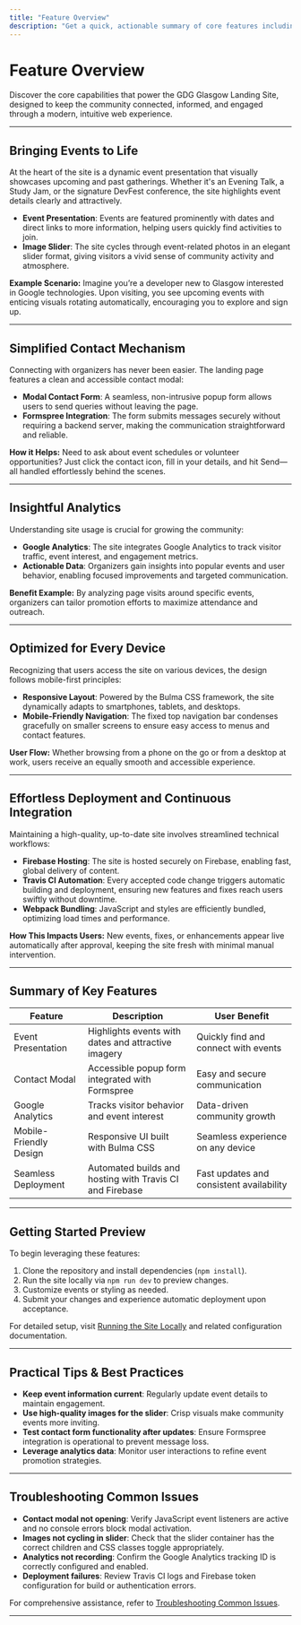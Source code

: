 ```yaml
---
title: "Feature Overview"
description: "Get a quick, actionable summary of core features including event presentation, contact mechanisms, analytics, mobile-friendly design, and seamless deployment."
---
```


# Feature Overview

Discover the core capabilities that power the GDG Glasgow Landing Site, designed to keep the community connected, informed, and engaged through a modern, intuitive web experience.

---

## Bringing Events to Life

At the heart of the site is a dynamic event presentation that visually showcases upcoming and past gatherings. Whether it's an Evening Talk, a Study Jam, or the signature DevFest conference, the site highlights event details clearly and attractively.

- **Event Presentation**: Events are featured prominently with dates and direct links to more information, helping users quickly find activities to join.
- **Image Slider**: The site cycles through event-related photos in an elegant slider format, giving visitors a vivid sense of community activity and atmosphere.

**Example Scenario:** Imagine you’re a developer new to Glasgow interested in Google technologies. Upon visiting, you see upcoming events with enticing visuals rotating automatically, encouraging you to explore and sign up.

---

## Simplified Contact Mechanism

Connecting with organizers has never been easier. The landing page features a clean and accessible contact modal:

- **Modal Contact Form**: A seamless, non-intrusive popup form allows users to send queries without leaving the page.
- **Formspree Integration**: The form submits messages securely without requiring a backend server, making the communication straightforward and reliable.

**How it Helps:** Need to ask about event schedules or volunteer opportunities? Just click the contact icon, fill in your details, and hit Send—all handled effortlessly behind the scenes.

---

## Insightful Analytics

Understanding site usage is crucial for growing the community:

- **Google Analytics**: The site integrates Google Analytics to track visitor traffic, event interest, and engagement metrics.
- **Actionable Data**: Organizers gain insights into popular events and user behavior, enabling focused improvements and targeted communication.

**Benefit Example:** By analyzing page visits around specific events, organizers can tailor promotion efforts to maximize attendance and outreach.

---

## Optimized for Every Device

Recognizing that users access the site on various devices, the design follows mobile-first principles:

- **Responsive Layout**: Powered by the Bulma CSS framework, the site dynamically adapts to smartphones, tablets, and desktops.
- **Mobile-Friendly Navigation**: The fixed top navigation bar condenses gracefully on smaller screens to ensure easy access to menus and contact features.

**User Flow:** Whether browsing from a phone on the go or from a desktop at work, users receive an equally smooth and accessible experience.

---

## Effortless Deployment and Continuous Integration

Maintaining a high-quality, up-to-date site involves streamlined technical workflows:

- **Firebase Hosting**: The site is hosted securely on Firebase, enabling fast, global delivery of content.
- **Travis CI Automation**: Every accepted code change triggers automatic building and deployment, ensuring new features and fixes reach users swiftly without downtime.
- **Webpack Bundling**: JavaScript and styles are efficiently bundled, optimizing load times and performance.

**How This Impacts Users:** New events, fixes, or enhancements appear live automatically after approval, keeping the site fresh with minimal manual intervention.

---

## Summary of Key Features

| Feature                   | Description                                                          | User Benefit                             |
|---------------------------|----------------------------------------------------------------------|----------------------------------------|
| Event Presentation        | Highlights events with dates and attractive imagery                  | Quickly find and connect with events   |
| Contact Modal             | Accessible popup form integrated with Formspree                      | Easy and secure communication          |
| Google Analytics          | Tracks visitor behavior and event interest                           | Data-driven community growth           |
| Mobile-Friendly Design    | Responsive UI built with Bulma CSS                                   | Seamless experience on any device      |
| Seamless Deployment       | Automated builds and hosting with Travis CI and Firebase            | Fast updates and consistent availability|

---

## Getting Started Preview

To begin leveraging these features:

1. Clone the repository and install dependencies (`npm install`).
2. Run the site locally via `npm run dev` to preview changes.
3. Customize events or styling as needed.
4. Submit your changes and experience automatic deployment upon acceptance.

For detailed setup, visit [Running the Site Locally](../getting-started/setup-and-installation/first-local-run) and related configuration documentation.

---

## Practical Tips & Best Practices

- **Keep event information current**: Regularly update event details to maintain engagement.
- **Use high-quality images for the slider**: Crisp visuals make community events more inviting.
- **Test contact form functionality after updates**: Ensure Formspree integration is operational to prevent message loss.
- **Leverage analytics data**: Monitor user interactions to refine event promotion strategies.

---

## Troubleshooting Common Issues

- **Contact modal not opening**: Verify JavaScript event listeners are active and no console errors block modal activation.
- **Images not cycling in slider**: Check that the slider container has the correct children and CSS classes toggle appropriately.
- **Analytics not recording**: Confirm the Google Analytics tracking ID is correctly configured and enabled.
- **Deployment failures**: Review Travis CI logs and Firebase token configuration for build or authentication errors.

For comprehensive assistance, refer to [Troubleshooting Common Issues](../../getting-started/initial-configuration-and-troubleshooting/troubleshooting-common-issues).

---